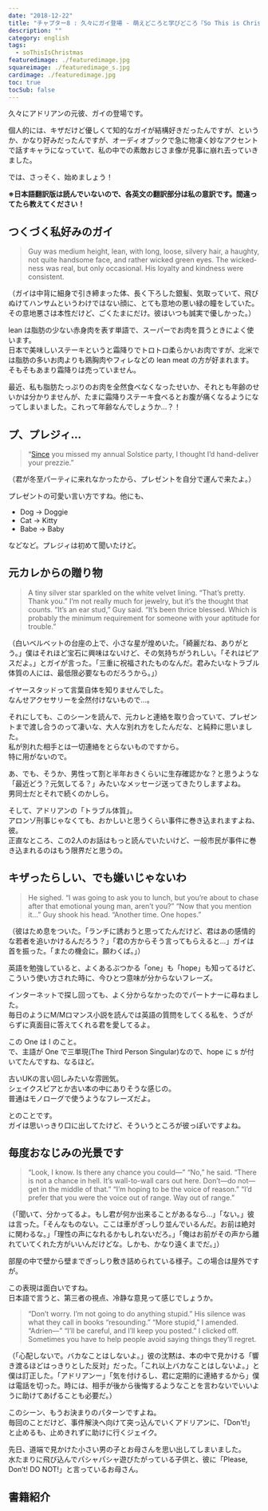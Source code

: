 ```yaml
---
date: "2018-12-22"
title: "チャプター8 : 久々にガイ登場 - 萌えどころと学びどころ『So This is Christmas/アドリアン･イングリッシュ(6)』"
description: ""
category: english
tags:
  - soThisIsChristmas
featuredimage: ./featuredimage.jpg
squareimage: ./featuredimage_s.jpg
cardimage: ./featuredimage.jpg
toc: true
tocSub: false
---
```



久々にアドリアンの元彼、ガイの登場です。

個人的には、キザだけど優しくて知的なガイが結構好きだったんですが、というか、かなり好みだったんですが、オーディオブックで急に物凄く妙なアクセントで話すキャラになっていて、私の中での素敵おじさま像が見事に崩れ去っていきました。

では、さっそく、始めましょう！

<SoThisIsChristmasIndex />

**※日本語翻訳版は読んでいないので、各英文の翻訳部分は私の意訳です。間違ってたら教えてください！**

## つくづく私好みのガイ

<Blockquote srcBook="soThisIsChristmas" lang="en" book>
Guy was medium height, lean, with long, loose, silvery hair, a haughty, not quite handsome face, and rather wicked green eyes. The wickedness was real, but only occasional. His loyalty and kindness were consistent.
</Blockquote>

<p className="translation">（ガイは中背に細身で引き締まった体、長く下ろした銀髪、気取っていて、飛びぬけてハンサムというわけではない顔に、とても意地の悪い緑の瞳をしていた。その意地悪さは本性だけど、ごくたまにだけ。彼はいつも誠実で優しかった。）</p>

<Vocabulary en="lean" ja="脂肪分が少ない、引き締まった、痩せた" />

lean は脂肪の少ない赤身肉を表す単語で、スーパーでお肉を買うときによく使います。  
日本で美味しいステーキというと霜降りでトロトロ柔らかいお肉ですが、北米では脂肪の多いお肉よりも鶏胸肉やフィレなどの lean meat の方が好まれます。  
そもそもあまり霜降りは売っていません。

最近、私も脂肪たっぷりのお肉を全然食べなくなったせいか、それとも年齢のせいかは分かりませんが、たまに霜降りステーキ食べるとお腹が痛くなるようになってしまいました。これって年齢なんでしょうか…？！

<Vocabulary en="haughty" ja="横柄な、高慢な、お高くとまっている、傲慢な、高飛車な" />

<Vocabulary en="wicked" ja="意地が悪い" />

<Vocabulary en="consistent" ja="一貫性のある" />

## プ、プレジィ…

<Blockquote srcBook="soThisIsChristmas" lang="en" book>
“<a href="/vocabulary/since/">Since</a> you missed my annual Solstice party, I thought I’d hand-deliver your prezzie.”
</Blockquote>

<p className="translation">（君が冬至パーティに来れなかったから、プレゼントを自分で運んで来たよ。）</p>

<Vocabulary en="Solstice" ja="（天文）至" />

<Vocabulary en="prezzie" ja="= present" />

プレゼントの可愛い言い方ですね。他にも、

- Dog → Doggie
- Cat → Kitty
- Babe → Baby

などなど。プレジィは初めて聞いたけど。

## 元カレからの贈り物

<Blockquote srcBook="soThisIsChristmas" lang="en" book>
A tiny silver star sparkled on the white velvet lining. “That’s pretty. Thank you.” I’m not really much for jewelry, but it’s the thought that counts. “It’s an ear stud,” Guy said. “It’s been thrice blessed. Which is probably the minimum requirement for someone with your aptitude for trouble.”
</Blockquote>

<p className="translation">（白いベルベットの台座の上で、小さな星が煌めいた。「綺麗だね、ありがとう。」僕はそれほど宝石に興味はないけど、その気持ちがうれしい。「それはピアスだよ。」とガイが言った。「三重に祝福されたものなんだ。君みたいなトラブル体質の人には、最低限必要なものだろうから。」）</p>

イヤースタッドって言葉自体を知りませんでした。  
なんせアクセサリーを全然付けないもので…。

それにしても、このシーンを読んで、元カレと連絡を取り合っていて、プレゼントまで渡し合うのって凄いな、大人な別れ方をしたんだな、と純粋に思いました。  
私が別れた相手とは一切連絡をとらないものですから。  
特に用がないので。

あ、でも、そうか、男性って割と半年おきくらいに生存確認かな？と思うような「最近どう？元気してる？」みたいなメッセージ送ってきたりしますよね。  
男同士だとそれで続くのかしら。

そして、アドリアンの「トラブル体質」。  
アロンゾ刑事じゃなくても、おかしいと思うくらい事件に巻き込まれますよね、彼。  
正直なところ、この2人のお話はもっと読んでいたいけど、一般市民が事件に巻き込まれるのはもう限界だと思うの。

## キザったらしい、でも嫌いじゃないわ

<Blockquote srcBook="soThisIsChristmas" lang="en" book>
He sighed. “I was going to ask you to lunch, but you’re about to chase after that emotional young man, aren’t you?” “Now that you mention it…” Guy shook his head. “Another time. One hopes.”
</Blockquote>

<p className="translation">（彼はため息をついた。「ランチに誘おうと思ってたんだけど、君はあの感情的な若者を追いかけるんだろう？」「君の方からそう言ってもらえると…」ガイは首を振った。「またの機会に。願わくば。」）</p>

<Vocabulary en="One hopes" ja="= I hope" />

英語を勉強していると、よくあるぶつかる「one」も「hope」も知ってるけど、こういう使い方された時に、今ひとつ意味が分からないフレーズ。

インターネットで探し回っても、よく分からなかったのでパートナーに尋ねました。  
毎日のようにM/Mロマンス小説を読んでは英語の質問をしてくる私を、うざがらずに真面目に答えてくれる君を愛してるよ。

この One は I のこと。  
で、主語が One で三単現(The Third Person Singular)なので、hope に s が付いてたんですね、なるほど。

古いUKの言い回しみたいな雰囲気。  
シェイクスピアとか古い本の中にありそうな感じの。  
普通はモノローグで使うようなフレーズだよ。

とのことです。  
ガイは思いっきり口に出してたけど、そういうところが彼っぽいですよね。

## 毎度おなじみの光景です

<Blockquote srcBook="soThisIsChristmas" lang="en" book>
“Look, I know. Is there any chance you could—” “No,” he said. “There is not a chance in hell. It’s wall-to-wall cars out here. Don’t—do not—get in the middle of that.” “I’m hoping to be the voice of reason.” “I’d prefer that you were the voice out of range. Way out of range.”
</Blockquote>

<p className="translation">（「聞いて、分かってるよ。もし君が何か出来ることがあるなら…」「ない。」彼は言った。「そんなものない。ここは車がぎっしり並んでいるんだ。お前は絶対に関わるな。」「理性の声になれるかもしれないだろ。」「俺はお前がその声から離れていてくれた方がいいんだけどな。しかも、かなり遠くまでだ。」）</p>

<Vocabulary en="wall-to-wall" ja="床一面の、辺り一面の" />

部屋の中で壁から壁までぎっしり敷き詰められている様子。この場合は屋外ですが。

<Vocabulary en="voice of reason" ja="理性の声" />

この表現は面白いですね。  
日本語で言うと、第三者の視点、冷静な意見って感じでしょうか。

<Blockquote srcBook="soThisIsChristmas" lang="en" book>
“Don’t worry. I’m not going to do anything stupid.” His silence was what they call in books “resounding.” “More stupid,” I amended. “Adrien—” “I’ll be careful, and I’ll keep you posted.” I clicked off. Sometimes you have to help people avoid saying things they’ll regret.
</Blockquote>

<p className="translation">（「心配しないで。バカなことはしないよ。」彼の沈黙は、本の中で見かける「響き渡るほどはっきりとした反対」だった。「これ以上バカなことはしないよ。」と僕は訂正した。「アドリアンー」「気を付けるし、君に定期的に連絡するから」僕は電話を切った。時には、相手が後から後悔するようなことを言わないでいいように助けてあげることも必要だ。）</p>

<Vocabulary en="resounding" ja="響き渡る、はっきりとした" />

<Vocabulary en="amend" ja="改心する、修正する" />

このシーン、もうお決まりのパターンですよね。  
毎回のことだけど、事件解決へ向けて突っ込んでいくアドリアンに、「Don't!」と止めるも、止めきれずに助けに行くジェイク。

先日、道端で見かけた小さい男の子とお母さんを思い出してしまいました。  
水たまりに飛び込んでパシャパシャ遊びたがっている子供と、彼に「Please, Don’t! DO NOT!」と言っているお母さん。

## 書籍紹介

<Amazon book="soThisIsChristmas" />

<SoThisIsChristmasIndex open />
